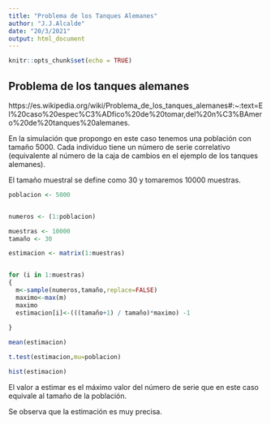 ---
title: "Problema de los Tanques Alemanes"
author: "J.J.Alcalde"
date: "20/3/2021"
output: html_document
---

```{r setup, include=FALSE}
knitr::opts_chunk$set(echo = TRUE)
```

## Problema de los tanques alemanes

https://es.wikipedia.org/wiki/Problema_de_los_tanques_alemanes#:~:text=El%20caso%20espec%C3%ADfico%20de%20tomar,del%20n%C3%BAmero%20de%20tanques%20alemanes.


En la simulación que propongo en este caso tenemos una población con tamaño 5000. Cada individuo tiene un número de serie correlativo (equivalente al número de la caja de cambios en el ejemplo de los tanques alemanes).

El tamaño muestral se define como 30 y tomaremos 10000 muestras.

```{r}
poblacion <- 5000


numeros <- (1:poblacion)

muestras <- 10000
tamaño <- 30

estimacion <- matrix(1:muestras)


for (i in 1:muestras)
{
  m<-sample(numeros,tamaño,replace=FALSE)
  maximo<-max(m)
  maximo
  estimacion[i]<-(((tamaño+1) / tamaño)*maximo) -1
  
}

mean(estimacion)

t.test(estimacion,mu=poblacion)

hist(estimacion)

```

El valor a estimar es el máximo valor del número de serie que en este caso equivale al tamaño de la población.

Se observa que la estimación es muy precisa.